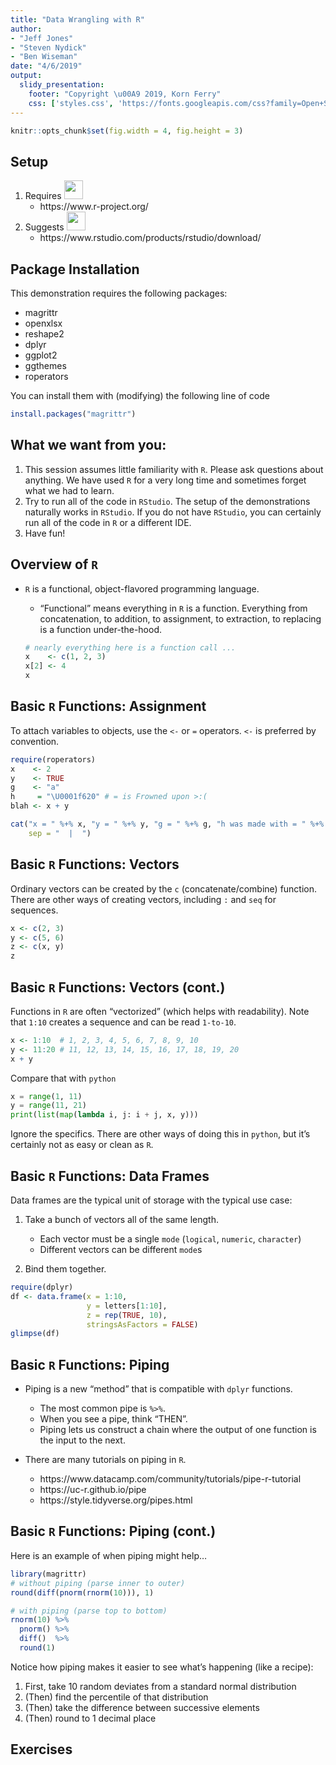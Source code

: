 ```yaml
---
title: "Data Wrangling with R"
author:
- "Jeff Jones"
- "Steven Nydick"
- "Ben Wiseman"
date: "4/6/2019"
output:
  slidy_presentation:
    footer: "Copyright \u00A9 2019, Korn Ferry"
    css: ['styles.css', 'https://fonts.googleapis.com/css?family=Open+Sans']
---
```


```r
knitr::opts_chunk$set(fig.width = 4, fig.height = 3)
```


## Setup

1. Requires <img src="https://www.r-project.org/Rlogo.png" height="30px;" />
    - https://www.r-project.org/
2. Suggests <img
             src="https://www.rstudio.com/wp-content/uploads/2016/09/RStudio-Logo-Blue-Gray-250.png"
             height="30px;" />
    - https://www.rstudio.com/products/rstudio/download/

## Package Installation

This demonstration requires the following packages:

- magrittr
- openxlsx
- reshape2
- dplyr
- ggplot2
- ggthemes
- roperators

You can install them with (modifying) the following line of code

```r
install.packages("magrittr")
```

## What we want from you:

1. This session assumes little familiarity with `R`. Please ask questions about
   anything. We have used `R` for a very long time and sometimes forget what
   we had to learn.
2. Try to run all of the code in `RStudio`. The setup of the demonstrations
   naturally works in `RStudio`. If you do not have `RStudio`, you can certainly
   run all of the code in `R` or a different IDE.
4. Have fun!

## Overview of `R`

- `R` is a functional, object-flavored programming language.

    - "Functional" means everything in `R` is a function. Everything from
      concatenation, to addition, to assignment, to extraction, to replacing
      is a function under-the-hood.

    ```r
    # nearly everything here is a function call ...
    x    <- c(1, 2, 3)
    x[2] <- 4
    x
    ```


## Basic `R` Functions: Assignment

To attach variables to objects, use the `<-` or `=` operators. `<-` is preferred
by convention.

```r
require(roperators)
x    <- 2
y    <- TRUE
g    <- "a"
h     = "\U0001f620" # = is Frowned upon >:(
blah <- x + y

cat("x = " %+% x, "y = " %+% y, "g = " %+% g, "h was made with = " %+% h, "blah = " %+% blah,
    sep = "  |  ")
```


## Basic `R` Functions: Vectors

Ordinary vectors can be created by the `c` (concatenate/combine) function. There
are other ways of creating vectors, including `:` and `seq` for sequences.

```r
x <- c(2, 3)
y <- c(5, 6)
z <- c(x, y)
z
```

## Basic `R` Functions: Vectors (cont.)

Functions in `R` are often "vectorized" (which helps with readability). Note
that `1:10` creates a sequence and can be read `1-to-10`.

```r
x <- 1:10  # 1, 2, 3, 4, 5, 6, 7, 8, 9, 10
y <- 11:20 # 11, 12, 13, 14, 15, 16, 17, 18, 19, 20
x + y
```

Compare that with `python`

```python
x = range(1, 11)
y = range(11, 21)
print(list(map(lambda i, j: i + j, x, y)))
```

Ignore the specifics. There are other ways of doing this in `python`, but it's
certainly not as easy or clean as `R`.

## Basic `R` Functions: Data Frames

Data frames are the typical unit of storage with the typical use case:

1. Take a bunch of vectors all of the same length.

    - Each vector must be a single `mode` (`logical`, `numeric`, `character`)
    - Different vectors can be different `mode`s
    
2. Bind them together.

```r
require(dplyr)
df <- data.frame(x = 1:10,
                 y = letters[1:10],
                 z = rep(TRUE, 10),
                 stringsAsFactors = FALSE)
glimpse(df)
```

## Basic `R` Functions: Piping

- Piping is a new "method" that is compatible with `dplyr` functions.

    - The most common pipe is `%>%`.
    - When you see a pipe, think "THEN".
    - Piping lets us construct a chain where the output of one function is the
      input to the next.
      
- There are many tutorials on piping in `R`.

    - https://www.datacamp.com/community/tutorials/pipe-r-tutorial
    - https://uc-r.github.io/pipe
    - https://style.tidyverse.org/pipes.html

## Basic `R` Functions: Piping (cont.)

Here is an example of when piping might help...
      
```r
library(magrittr)
# without piping (parse inner to outer)
round(diff(pnorm(rnorm(10))), 1)

# with piping (parse top to bottom)
rnorm(10) %>%
  pnorm() %>%
  diff()  %>%
  round(1)
```

Notice how piping makes it easier to see what's happening (like a recipe):

1. First, take 10 random deviates from a standard normal distribution
2. (Then) find the percentile of that distribution
3. (Then) take the difference between successive elements
4. (Then) round to 1 decimal place

## Exercises
